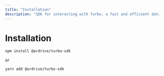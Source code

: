 ```yaml
---
title: "Installation"
description: "SDK for interacting with Turbo, a fast and efficient data upload service for Arweave"
---
```


# Installation

```shell
npm install @ardrive/turbo-sdk
```

or

```shell
yarn add @ardrive/turbo-sdk
```